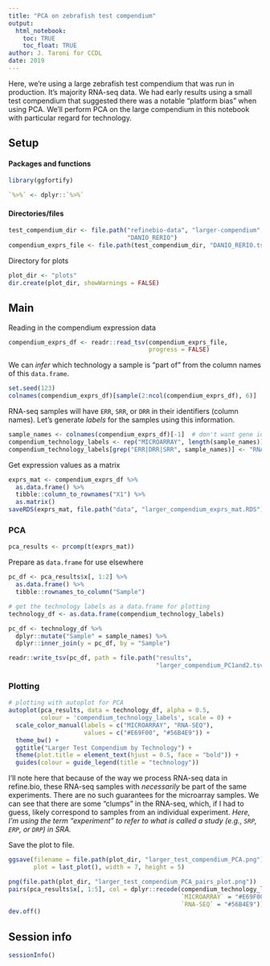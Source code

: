 ```yaml
---
title: "PCA on zebrafish test compendium"
output: 
  html_notebook:
    toc: TRUE
    toc_float: TRUE
author: J. Taroni for CCDL
date: 2019
---
```


Here, we're using a large zebrafish test compendium that was run in production.
It's majority RNA-seq data.
We had early results using a small test compendium that suggested there was a 
notable "platform bias" when using PCA.
We'll perform PCA on the large compendium in this notebook with particular
regard for technology.

## Setup

#### Packages and functions

```r
library(ggfortify)
```

```r
`%>%` <- dplyr::`%>%`
```

#### Directories/files

```r
test_compendium_dir <- file.path("refinebio-data", "larger-compendium", 
                                 "DANIO_RERIO")
compendium_exprs_file <- file.path(test_compendium_dir, "DANIO_RERIO.tsv")
```

Directory for plots

```r
plot_dir <- "plots"
dir.create(plot_dir, showWarnings = FALSE)
```

## Main

Reading in the compendium expression data

```r
compendium_exprs_df <- readr::read_tsv(compendium_exprs_file,
                                       progress = FALSE)
```

We can _infer_ which technology a sample is "part of" from the column names
of this `data.frame`.

```r
set.seed(123)
colnames(compendium_exprs_df)[sample(2:ncol(compendium_exprs_df), 6)]
```

RNA-seq samples will have `ERR`, `SRR`, or `DRR` in their identifiers (column
names).
Let's generate _labels_ for the samples using this information.

```r
sample_names <- colnames(compendium_exprs_df)[-1]  # don't want gene id column
compendium_technology_labels <- rep("MICROARRAY", length(sample_names))
compendium_technology_labels[grep("ERR|DRR|SRR", sample_names)] <- "RNA-SEQ"
```

Get expression values as a matrix 

```r
exprs_mat <- compendium_exprs_df %>%
  as.data.frame() %>%
  tibble::column_to_rownames("X1") %>%
  as.matrix()
saveRDS(exprs_mat, file.path("data", "larger_compendium_exprs_mat.RDS"))
```

### PCA

```r
pca_results <- prcomp(t(exprs_mat))
```

Prepare as `data.frame` for use elsewhere

```r
pc_df <- pca_results$x[, 1:2] %>%
  as.data.frame() %>%
  tibble::rownames_to_column("Sample")
```

```r
# get the technology labels as a data.frame for plotting
technology_df <- as.data.frame(compendium_technology_labels) 
```

```r
pc_df <- technology_df %>%
  dplyr::mutate("Sample" = sample_names) %>%
  dplyr::inner_join(y = pc_df, by = "Sample")

readr::write_tsv(pc_df, path = file.path("results",
                                         "larger_compendium_PC1and2.tsv"))
```

### Plotting

```r
# plotting with autoplot for PCA
autoplot(pca_results, data = technology_df, alpha = 0.5, 
         colour = 'compendium_technology_labels', scale = 0) +
  scale_color_manual(labels = c("MICROARRAY", "RNA-SEQ"), 
                     values = c("#E69F00", "#56B4E9")) +
  theme_bw() +
  ggtitle("Larger Test Compendium by Technology") +
  theme(plot.title = element_text(hjust = 0.5, face = "bold")) +
  guides(colour = guide_legend(title = "technology"))
```

I'll note here that because of the way we process RNA-seq data in refine.bio,
these RNA-seq samples with _necessarily_ be part of the same experiments. 
There are no such guarantees for the microarray samples.
We can see that there are some "clumps" in the RNA-seq, which, if I had to 
guess, likely correspond to samples from an individual experiment.
_Here, I'm using the term "experiment" to refer to what is called a study (e.g., 
`SRP`, `ERP`, or `DRP`) in SRA._

Save the plot to file.

```r
ggsave(filename = file.path(plot_dir, "larger_test_compendium_PCA.png"),
       plot = last_plot(), width = 7, height = 5)
```

```r
png(file.path(plot_dir, "larger_test_compendium_PCA_pairs_plot.png"))
pairs(pca_results$x[, 1:5], col = dplyr::recode(compendium_technology_labels,
                                                `MICROARRAY` = "#E69F00",
                                                `RNA-SEQ` = "#56B4E9"))
dev.off()
```

## Session info

```r
sessionInfo()
```
